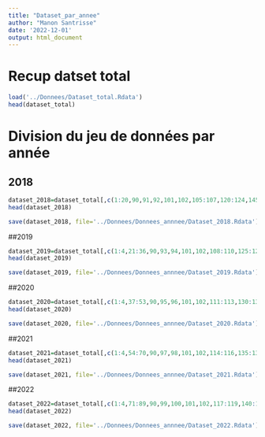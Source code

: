 ```yaml
---
title: "Dataset_par_annee"
author: "Manon Santrisse"
date: '2022-12-01'
output: html_document
---
```


# Recup datset total

```r
load('../Donnees/Dataset_total.Rdata')
head(dataset_total)
```


# Division du jeu de données par année

## 2018

```r
dataset_2018=dataset_total[,c(1:20,90,91,92,101,102,105:107,120:124,145,153,154,162,163,171)]
head(dataset_2018)
```


```r
save(dataset_2018, file='../Donnees/Donnees_annnee/Dataset_2018.Rdata')
```


##2019

```r
dataset_2019=dataset_total[,c(1:4,21:36,90,93,94,101,102,108:110,125:129,146,152,153,155,161,162,164,170,171)]
head(dataset_2019)
```


```r
save(dataset_2019, file='../Donnees/Donnees_annnee/Dataset_2019.Rdata')
```

##2020

```r
dataset_2020=dataset_total[,c(1:4,37:53,90,95,96,101,102,111:113,130:134,147,151,152,156,160,161,165,169,170)]
head(dataset_2020)
```


```r
save(dataset_2020, file='../Donnees/Donnees_annnee/Dataset_2020.Rdata')
```

##2021


```r
dataset_2021=dataset_total[,c(1:4,54:70,90,97,98,101,102,114:116,135:139,148,150,151,157,159,160,166,168,169)]
head(dataset_2021)
```


```r
save(dataset_2021, file='../Donnees/Donnees_annnee/Dataset_2021.Rdata')
```


##2022
```r
dataset_2022=dataset_total[,c(1:4,71:89,90,99,100,101,102,117:119,140:144,149,150,158,159,167,168)]
head(dataset_2022)
```


```r
save(dataset_2022, file='../Donnees/Donnees_annnee/Dataset_2022.Rdata')
```














































